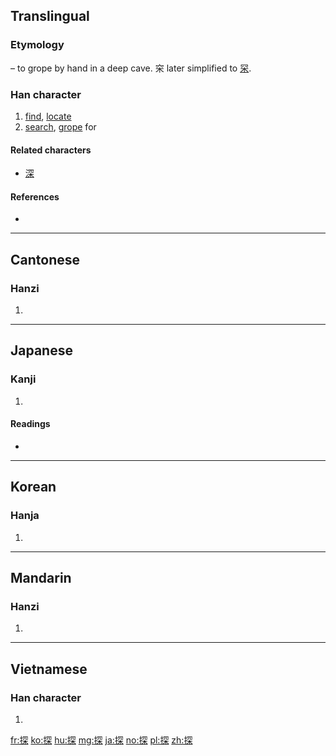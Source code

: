 ==Translingual==

===Etymology===
{{Han compound|手|alt1=扌|t1=hand|穼|t2=deep|ls=ic}} – to grope by hand in a deep cave. 穼 later simplified to [[罙]].

===Han character===
{{Han char|rn=64|rad=手|as=08|sn=11|four=57094|canj=QBCD|ids=⿰扌罙}}

# [[find]], [[locate]]
# [[search]], [[grope]] for

====Related characters====
* [[深]]

====References====
* {{Han ref|kx=0438.140|dkj=12276|dj=0788.120|hdz=31907.060|uh=63A2|ud=25506|bh=B1B4|bd=45492}}

----

==Cantonese==

===Hanzi===
{{yue-hanzi|jyut=[[taam1]], [[taam3]]|y=taam1, taam3}}

# {{defn|lang=yue|sort=手08}}

----

==Japanese==

===Kanji===
{{ja-kanji|grade=6|rs=手08}}

# {{defn|lang=ja|sort=手08}}

====Readings====
* {{ja-readings|goon=[[とん]] (ton)|kanon=[[たん]] (tan)|kun=[[さぐる]] (saguru), [[さがす]] (sagasu)}}

----

==Korean==

===Hanja===
{{ko-hanja|hangeul=탐|eumhun=|rv=tam|mr=t'am|y=tham}}

# {{defn|lang=ko|sort=手08}}

----

==Mandarin==

===Hanzi===
{{cmn-hanzi|pin=[[tàn]] ([[tan4]])|wg=t'an<sup>4</sup>}}

# {{defn|lang=cmn|sort=手08}}

----

==Vietnamese==

===Han character===
{{vi-hantu|[[thám]], [[phăm]], [[thăm]], [[thớm]], [[xăm]], [[xom]], [[tham]]|rs=手08}}

# {{defn|lang=vi|sort=手08}}

[[fr:探]]
[[ko:探]]
[[hu:探]]
[[mg:探]]
[[ja:探]]
[[no:探]]
[[pl:探]]
[[zh:探]]
